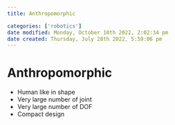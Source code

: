 ```yaml
---
title: Anthropomorphic

categories: ['robotics']
date modified: Monday, October 10th 2022, 2:02:34 pm
date created: Thursday, July 28th 2022, 5:59:06 pm
---
```


# Anthropomorphic
- Human like in shape
- Very large number of joint
- Very large number of DOF
- Compact design



